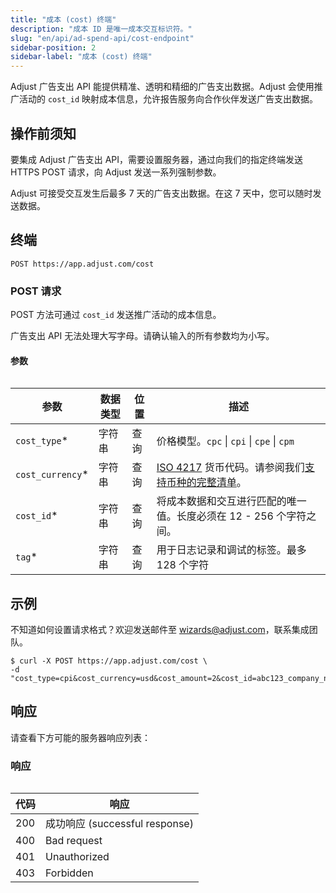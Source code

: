 ```yaml
---
title: "成本 (cost) 终端"
description: "成本 ID 是唯一成本交互标识符。"
slug: "en/api/ad-spend-api/cost-endpoint"
sidebar-position: 2
sidebar-label: "成本 (cost) 终端"
---
```

Adjust 广告支出 API 能提供精准、透明和精细的广告支出数据。Adjust 会使用推广活动的 `cost_id` 映射成本信息，允许报告服务向合作伙伴发送广告支出数据。

操作前须知
-----

要集成 Adjust 广告支出 API，需要设置服务器，通过向我们的指定终端发送 HTTPS POST 请求，向 Adjust 发送一系列强制参数。
<callout type="note"> 

Adjust 可接受交互发生后最多 7 天的广告支出数据。在这 7 天中，您可以随时发送数据。
</Callout> 

终端
---

```http
POST https://app.adjust.com/cost
```

### POST 请求

POST 方法可通过 `cost_id` 发送推广活动的成本信息。
<callout type="important"> 

广告支出 API 无法处理大写字母。请确认输入的所有参数均为小写。
</Callout> 

#### 参数

<table search> 

|         参数         | 数据类型 | 位置 |                                                                  描述                                                                  |
|--------------------|------|----|--------------------------------------------------------------------------------------------------------------------------------------|
| `cost_type`\*     | 字符串  | 查询 | 价格模型。`cpc` \| `cpi` \| `cpe` \| `cpm`                                                                                                |
| `cost_currency`\* | 字符串  | 查询 | [ISO 4217](https://www.iban.com/currency-codes) 货币代码。请参阅我们[支持币种的完整清单](https://help.adjust.com/resources/lists/supported-currencies)。 |
| `cost_id`\*       | 字符串  | 查询 | 将成本数据和交互进行匹配的唯一值。长度必须在 12 \- 256 个字符之间。                                                                                             |
| `tag`\*           | 字符串  | 查询 | 用于日志记录和调试的标签。最多 128 个字符                                                                                                              |

</Table> 

示例
---

<callout type="tip"> 

不知道如何设置请求格式？欢迎发送邮件至 [wizards@adjust.com](mailto:wizards@adjust.com)，联系集成团队。
</Callout> 

```console
$ curl -X POST https://app.adjust.com/cost \
-d "cost_type=cpi&cost_currency=usd&cost_amount=2&cost_id=abc123_company_name_test_1&tag=company_name_test"
```

响应
---

请查看下方可能的服务器响应列表：
<table> 

### 响应

| 代码  |               响应               |
|-----|--------------------------------|
| 200 | 成功响应 \(successful response\) |
| 400 | Bad request                    |
| 401 | Unauthorized                   |
| 403 | Forbidden                      |

</Table>

